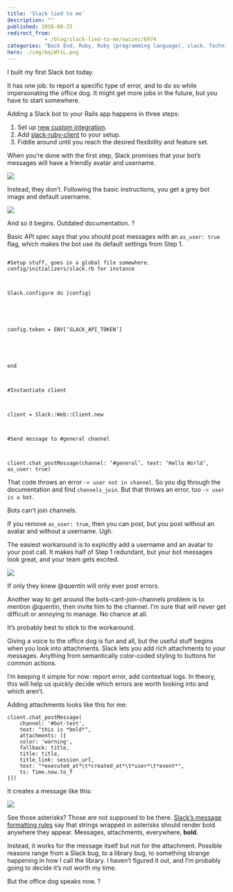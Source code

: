 ```yaml
---
title: 'Slack lied to me'
description: ""
published: 2016-08-25
redirect_from: 
            - /blog/slack-lied-to-me/swizec/6974
categories: "Back End, Ruby, Ruby (programming language), slack, Technical, user documentation"
hero: ./img/bqiWYiL.png
---
```

I built my first Slack bot today.

It has one job: to report a specific type of error, and to do so while impersonating the office dog. It might get more jobs in the future, but you have to start somewhere.

Adding a Slack bot to your Rails app happens in three steps:

1. Set up [new custom integration](https://slack.com/apps/new/A0F7YS25R-bots).
2. Add [slack-ruby-client](https://github.com/slack-ruby/slack-ruby-client) to your setup.
3. Fiddle around until you reach the desired flexibility and feature set.

When you’re done with the first step, Slack promises that your bot’s messages will have a friendly avatar and username.

![](./img/bqiWYiL.png)

Instead, they don’t. Following the basic instructions, you get a grey bot image and default username.

![](./img/3yaqj8b.png)

And so it begins. Outdated documentation. ?

Basic API spec says that you should post messages with an `as_user: true` flag, which makes the bot use its default settings from Step 1.

```

#Setup stuff, goes in a global file somewhere. config/initializers/slack.rb for instance



Slack.configure do |config|





config.token = ENV[‘SLACK_API_TOKEN’]





end



#Instantiate client



client = Slack::Web::Client.new



#Send message to #general channel



client.chat_postMessage(channel: ‘#general’, text: ‘Hello World’, as_user: true)
```

That code throws an error `-> user not in channel`. So you dig through the documentation and find `channels_join`. But that throws an error, too `-> user is a bot`.

Bots can’t join channels.

If you remove `as_user: true`, then you can post, but you post without an avatar and without a username. Ugh.

The easiest workaround is to explicitly add a username and an avatar to your post call. It makes half of Step 1 redundant, but your bot messages look great, and your team gets excited.

![](./img/xWO1Rwg.png)

If only they knew @quentin will only ever post errors.

Another way to get around the bots-cant-join-channels problem is to mention @quentin, then invite him to the channel. I’m sure that will never get difficult or annoying to manage. No chance at all.

It’s probably best to stick to the workaround.

Giving a voice to the office dog is fun and all, but the useful stuff begins when you look into attachments. Slack lets you add rich attachments to your messages. Anything from semantically color-coded styling to buttons for common actions.

I’m keeping it simple for now: report error, add contextual logs. In theory, this will help us quickly decide which errors are worth looking into and which aren’t.

Adding attachments looks like this for me:

```
client.chat_postMessage(
	channel: '#bot-test',
	text: "this is *bold*",
	attachments: [{
    color: 'warning',
    fallback: title,
    title: title,
    title_link: session_url,
    text: "*executed_at*\t*created_at*\t*user*\t*event*",
    ts: Time.now.to_f
}])
```

It creates a message like this:

![](./img/3FZOz5A.png)

See those asterisks? Those are not supposed to be there. [Slack’s message formatting rules](https://api.slack.com/docs/message-formatting) say that strings wrapped in asterisks should render bold anywhere they appear. Messages, attachments, everywhere, **bold**.

Instead, it works for the message itself but not for the attachment. Possible reasons range from a Slack bug, to a library bug, to something strange happening in how I call the library. I haven’t figured it out, and I’m probably going to decide it’s not worth my time.

But the office dog speaks now. ?